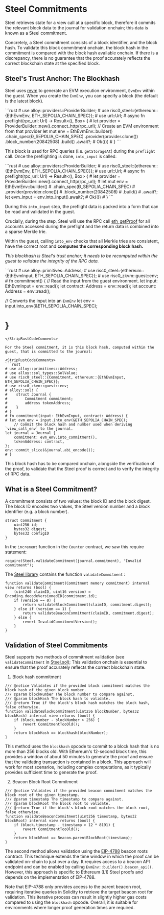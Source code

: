 
# Steel Commitments

Steel retrieves state for a view call at a specific block, therefore it commits the relevant block data to the journal for validation onchain; this data is known as a Steel commitment.

Concretely, a Steel commitment consists of a block identifier, and the block hash. To validate this block commitment onchain, the block hash in the commitment is compared with the block hash available onchain. If there is a discrepancy, there is no guarantee that the proof accurately reflects the correct blockchain state at the specified block.

## Steel's Trust Anchor: The Blockhash

Steel uses [revm] to generate an EVM execution environment, `EvmEnv` within the guest. When you create the `EvmEnv`, you can specify a block (the default is the latest block).

<StripRustCodeComments>
```rust
# use alloy::providers::ProviderBuilder;
# use risc0_steel::{ethereum::{EthEvmEnv, ETH_SEPOLIA_CHAIN_SPEC}};
# use url::Url;
# async fn preflight(rpc_url: Url) -> Result<(), Box<dyn std::error::Error>> {
# let provider = ProviderBuilder::new().connect_http(rpc_url);
// Create an EVM environment from that provider
let mut env = EthEvmEnv::builder()
    .chain_spec(&ETH_SEPOLIA_CHAIN_SPEC)
    .provider(provider.clone())
    .block_number(20842508)
    .build()
    .await?;
# Ok(())
# }
```
</StripRustCodeComments>

This block is used for RPC queries (i.e. `getStorageAt`) during the `preflight` call. Once the preflighting is done, `into_input` is called:

<StripRustCodeComments>
```rust
# use alloy::providers::ProviderBuilder;
# use risc0_steel::{ethereum::{EthEvmEnv, ETH_SEPOLIA_CHAIN_SPEC}};
# use url::Url;
# async fn preflight(rpc_url: Url) -> Result<(), Box<dyn std::error::Error>> {
# let provider = ProviderBuilder::new().connect_http(rpc_url);
# let mut env = EthEvmEnv::builder()
#    .chain_spec(&ETH_SEPOLIA_CHAIN_SPEC)
#    .provider(provider.clone())
#    .block_number(20842508)
#    .build()
#    .await?;
let evm_input = env.into_input().await?;
# Ok(())
# }
```
</StripRustCodeComments>

During this `into_input` step, the preflight data is packed into a form that can be read and validated in the guest.

Crucially, during the step, Steel will use the RPC call [eth_getProof] for all accounts accessed during the preflight and the return data is combined into a sparse Merkle trie.

Within the guest, calling `into_env` checks that all Merkle tries are consistent, have the correct root and **computes the corresponding block hash.**

_This blockhash is Steel's trust anchor; it needs to be recomputed within the guest to validate the integrity of the RPC data._

<StripRustCodeComments>
```rust
# use alloy::primitives::Address;
# use risc0_steel::{ethereum::{EthEvmInput, ETH_SEPOLIA_CHAIN_SPEC}};
# use risc0_zkvm::guest::env;
# fn commitment() {
// Read the input from the guest environment.
let input: EthEvmInput = env::read();
let contract: Address = env::read();
let account: Address = env::read();

// Converts the input into an `EvmEnv`
let env = input.into_env(&ETH_SEPOLIA_CHAIN_SPEC);
# }
```
</StripRustCodeComments>

For the Steel commitment, it is this block hash, computed within the guest, that is committed to the journal:

<StripRustCodeComments>
```rust
# use alloy::primitives::Address;
# use alloy::sol_types::SolValue;
# use risc0_steel::{Commitment, ethereum::{EthEvmInput, ETH_SEPOLIA_CHAIN_SPEC}};
# use risc0_zkvm::guest::env;
# alloy::sol! {
#    struct Journal {
#        Commitment commitment;
#        address tokenAddress;
#    }
# }
# fn commitment(input: EthEvmInput, contract: Address) {
# let evm_env = input.into_env(&ETH_SEPOLIA_CHAIN_SPEC);
    // Commit the block hash and number used when deriving `view_call_env` to the journal.
let journal = Journal {
    commitment: evm_env.into_commitment(),
    tokenAddress: contract,
};
env::commit_slice(&journal.abi_encode());
# }
```
</StripRustCodeComments>

This block hash has to be compared onchain, alongside the verification of the proof, to validate that the Steel proof is correct and to verify the integrity of RPC data.

## What is a Steel Commitment?

A commitment consists of two values: the block ID and the block digest. The block ID encodes two values, the Steel version number and a block identifier (e.g. a block number).

```solidity
struct Commitment {
    uint256 id;
    bytes32 digest;
    bytes32 configID
}
```

In the `increment` function in the `Counter` contract, we saw this require statement:

```solidity
require(Steel.validateCommitment(journal.commitment), "Invalid commitment");
```

The [Steel library](https://github.com/risc0/risc0-ethereum/blob/main/contracts/src/steel/Steel.sol) contains the function `validateCommitment` :

```solidity
function validateCommitment(Commitment memory commitment) internal view returns (bool) {
    (uint240 claimID, uint16 version) = Encoding.decodeVersionedID(commitment.id);
    if (version == 0) {
        return validateBlockCommitment(claimID, commitment.digest);
    } else if (version == 1) {
        return validateBeaconCommitment(claimID, commitment.digest);
    } else {
        revert InvalidCommitmentVersion();
    }
}
```

## Validation of Steel Commitments

Steel supports two methods of commitment validation (see `validateCommitment` in [Steel.sol]); This validation onchain is essential to ensure that the proof accurately reflects the correct blockchain state.

1. Block hash commitment

```solidity
/// @notice Validates if the provided block commitment matches the block hash of the given block number.
/// @param blockNumber The block number to compare against.
/// @param blockHash The block hash to validate.
/// @return True if the block's block hash matches the block hash, false otherwise.
function validateBlockCommitment(uint256 blockNumber, bytes32 blockHash) internal view returns (bool) {
    if (block.number - blockNumber > 256) {
        revert CommitmentTooOld();
    }
    return blockHash == blockhash(blockNumber);
}
```

This method uses the `blockhash` opcode to commit to a block hash that is no more than 256 blocks old. With Ethereum's 12-second block time, this provides a window of about 50 minutes to generate the proof and ensure that the validating transaction is contained in a block. This approach will work for most scenarios, including complex computations, as it typically provides sufficient time to generate the proof.

2. Beacon Block Root Commitment

```solidity
/// @notice Validates if the provided beacon commitment matches the block root of the given timestamp.
/// @param timestamp The timestamp to compare against.
/// @param blockRoot The block root to validate.
/// @return True if the block's block root matches the block root, false otherwise.
function validateBeaconCommitment(uint256 timestamp, bytes32 blockRoot) internal view returns (bool) {
    if (block.timestamp - timestamp > 12 * 8191) {
        revert CommitmentTooOld();
    }
    return blockRoot == Beacon.parentBlockRoot(timestamp);
}
```

The second method allows validation using the [EIP-4788] beacon roots contract. This technique extends the time window in which the proof can be validated on-chain to just over a day. It requires access to a beacon API endpoint and can be enabled by calling `EvmEnv::builder().beacon_api()`. However, this approach is specific to Ethereum (L1) Steel proofs and depends on the implementation of EIP-4788.

Note that EIP-4788 only provides access to the parent beacon root, requiring iterative queries in Solidity to retrieve the target beacon root for validation. This iterative process can result in slightly higher gas costs compared to using the `blockhash` opcode. Overall, it is suitable for environments where longer proof generation times are required.

[revm]: https://docs.rs/revm/latest/revm/
[eth_getProof]: https://docs.alchemy.com/reference/eth-getproof
[Steel library]: https://github.com/risc0/risc0-ethereum/blob/main/contracts/src/steel/Steel.sol
[Steel.sol]: https://github.com/risc0/risc0-ethereum/blob/main/contracts/src/steel/Steel.sol
[EIP-4788]: https://eips.ethereum.org/EIPS/eip-4788
[How Does Steel Work?]: ./how-does-steel-work.md
[Steel README]: ../README.md
